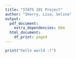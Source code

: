 ```yaml
---
title: "STATS 101 Project"
author: "Sherry, Lisa, Selina"
output:
  pdf_document:
    extra_dependencies: bbm
  html_document:
    df_print: paged
---
```


```r
print("hello world :)")
```

